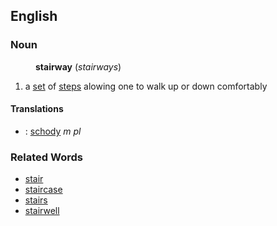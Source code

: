 ==English==
===Noun===
:'''stairway''' (''stairways'')
# a [[set]] of [[steps]] alowing one to walk up or down comfortably
====Translations====
*{{sk}}: [[schody#Slovak|schody]] ''m pl''
===Related Words===
* [[stair]]
* [[staircase]]
* [[stairs]]
* [[stairwell]]